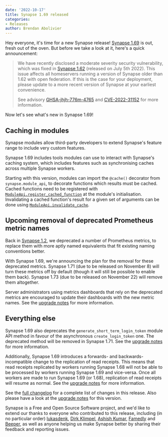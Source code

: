 ```yaml
---
date: '2022-10-17'
title: Synapse 1.69 released
categories:
- Releases
author: Brendan Abolivier
---
```


Hey everyone, it's time for a new Synapse release! [Synapse
1.69](https://github.com/matrix-org/synapse/releases/tag/v1.69.0) is out, fresh
out of the oven. But before we take a look at it, here's a quick announcement:

> We have recently disclosed a moderate severity security vulnerability, which
> was fixed in [Synapse
> 1.62](https://matrix.org/blog/2022/07/06/synapse-1-62-released/) (released on
> July 5th 2022). This issue affects all homeservers running a version of
> Synapse older than 1.62 with open federation. If this is the case for your
> deployment, please update to a more recent version of Synapse at your earliest
> convenience.
>
> See advisory
> [GHSA-jhjh-776m-4765](https://github.com/matrix-org/synapse/security/advisories/GHSA-jhjh-776m-4765)
> and [CVE-2022-31152](https://www.cve.org/CVERecord?id=CVE-2022-31152) for more
> information.

Now let's see what's new in Synapse 1.69!

## Caching in modules

Synapse modules allow third-party developers to extend Synapse's feature range
to include very custom features.

Synapse 1.69 includes tools modules can use to interact with Synapse's caching
system, which includes features such as synchronising caches across multiple
Synapse workers.

Starting with this version, modules can import the `@cache()` decorator from
`synapse.module_api`, to decorate functions which results must be cached. Cached
functions need to be registered with
[`ModuleApi.register_cached_function`](https://github.com/matrix-org/synapse/blob/v1.69.0/synapse/module_api/__init__.py#L839-L853)
at the module's initialisation. Invalidating a cached function's result for a
given set of arguments can be done using [`ModuleApi.invalidate_cache`](https://github.com/matrix-org/synapse/blob/v1.69.0rc1/synapse/module_api/__init__.py#L855-L872).

## Upcoming removal of deprecated Prometheus metric names

Back in [Synapse
1.2](https://matrix.org/blog/2019/07/25/synapse-1-2-0-released), we deprecated a
number of Prometheus metrics, to replace them with more aptly named equivalents
that fit existing naming conventions better.

With Synapse 1.69, we're announcing the plan for the removal for these
deprecated metrics. Synapse 1.71 (due to be released on November 8) will turn
these metrics off by default (though it will still be possible to enable them
back). Synapse 1.73 (due to be released on November 22) will remove them
altogether.

Server administrators using metrics dashboards that rely on the deprecated
metrics are encouraged to update their dashboards with the new metric names. See
the [upgrade
notes](https://matrix-org.github.io/synapse/v1.69/upgrade.html#deprecation-of-legacy-prometheus-metric-names) for more information.

## Everything else

Synapse 1.69 also deprecates the `generate_short_term_login_token` module API
method in favour of the asynchronous `create_login_token` one. The deprecated
method will be removed in Synapse 1.71. See the [upgrade
notes](https://matrix-org.github.io/synapse/v1.69/upgrade.html#deprecation-of-the-generate_short_term_login_token-module-api-method)
for more information.

Additionally, Synapse 1.69 introduces a forwards- and backwards-incompatible
change to the replication of read receipts. This means that read receipts
replicated by workers running Synapse 1.68 will not be able to be processed by
workers running Synapse 1.69 and vice-versa. Once all workers are made to run
Synapse 1.69 (or 1.68), replication of read receipts will resume as normal. See
the [upgrade
notes](https://matrix-org.github.io/synapse/v1.69/upgrade.html#changes-to-the-receipts-replication-streams) for more information.

See the [full
changelog](https://github.com/matrix-org/synapse/releases/tag/v1.66.0) for a
complete list of changes in this release. Also please have a look at the
[upgrade
notes](https://matrix-org.github.io/synapse/v1.69/upgrade#upgrading-to-v1690)
for this version.

Synapse is a Free and Open Source Software project, and we'd like to extend our
thanks to everyone who contributed to this release, including (in no particular
order) [lukasdenk](https://github.com/lukasdenk), [Dirk
Klimpel](https://github.com/dklimpel), [Ashish
Kumar](https://github.com/ashfame), [Famedly](https://www.famedly.com/) and
[Beeper](https://www.beeper.com/), as well as anyone helping us make Synapse
better by sharing their feedback and reporting issues.

